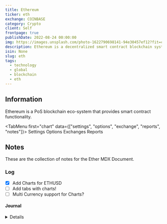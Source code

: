 ```yaml
---
title: Ethereum
ticker: eth
exchange: COINBASE
category: Crypto
client: Self
frontpage: true
publishDate: 2022-08-24 00:00:00
img: https://images.unsplash.com/photo-1622790698141-94e30457ef12?fit=crop&w=1400&h=700&q=75
description: Ethereum is a decentralized smart contract blockchain system.
isin: None
slug: eth
tags:
  - technology
  - global
  - blockchain
  - eth
---
```



<MDXLayer title={frontmatter.title} description={frontmatter.description}>
<Widget img={frontmatter.img} skeleton={false}>

<MDXHero content={frontmatter} />


<MDXJS>


## Information

Ethereum is a PoS blockchain eco-system that provides smart contract functionality.

<TabMenu first="chart" data={["settings", "options", "exchange", "reports", "notes"]}>
  <TabData tail="block" data="chart">
    <TradingView data="bitstamp:ETHUSD" />
  </TabData>
  <TabData data="settings">Settings</TabData>
  <TabData data="options">Options</TabData>
  <TabData data="exchange">Exchanges</TabData>
  <TabData data="reports">Reports</TabData>
  <TabData data="notes">

## Notes

These are the collection of notes for the Ether MDX Document.

### Log

- [x] Add Charts for ETHUSD
- [ ] Add tabs with charts!
- [ ] Multi Currency support for Charts?

#### Journal

<Details data="2023-04-14">Testing the charts for Eth</Details>

</TabData>
</TabMenu>
</MDXJS>
</Widget>
</MDXLayer>